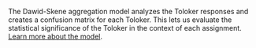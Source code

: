 <Cut title="How does the Dawid-Skene aggregation model work?">

The Dawid-Skene aggregation model analyzes the Toloker responses and creates a confusion matrix for each Toloker. This lets us evaluate the statistical significance of the Toloker in the context of each assignment. [Learn more about the model](http://citeseerx.ist.psu.edu/viewdoc/download?doi=10.1.1.469.1377&rep=rep1&type=pdf).

</Cut>